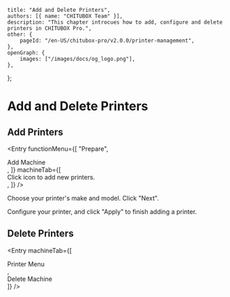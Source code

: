 
	title: "Add and Delete Printers",
	authors: [{ name: "CHITUBOX Team" }],
	description: "This chapter introcues how to add, configure and delete printers in CHITUBOX Pro.",
	other: {
		pageId: "/en-US/chitubox-pro/v2.0.0/printer-management",
	},
	openGraph: {
		images: ["/images/docs/og_logo.png"],
	},
};

# Add and Delete Printers

## Add Printers

<Entry
	functionMenu={[
		"Prepare",
		<div className="flex items-center gap-1">
			<AddMachineIcon />
			Add Machine
		</div>,
	]}
	machineTab={[
		<div>
			Click icon <ChituboxAddMachine /> to add new printers.
		</div>,
	]}
/>

Choose your printer's make and model. Click "Next".

<Link href="/en-US/chitubox-pro/latest/printer-management/printer-configuration">Configure your printer</Link>, and click "Apply" to finish adding a printer.

## Delete Printers

<Entry
	machineTab={[
		<div>
			Printer Menu
		</div>,
		<div>
			Delete Machine
		</div>
	]}
/>
